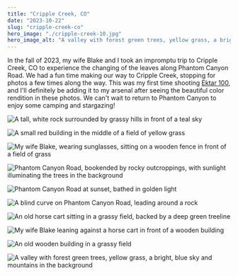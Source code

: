 ```yaml
---
title: "Cripple Creek, CO"
date: "2023-10-22"
slug: "cripple-creek-co"
hero_image: "./cripple-creek-10.jpg"
hero_image_alt: "A valley with forest green trees, yellow grass, a bright, blue sky and mountains in the background"
---
```


In the fall of 2023, my wife Blake and I took an impromptu trip to Cripple Creek, CO to experience the changing of the leaves along Phantom Canyon Road. We had a fun time making our way to Cripple Creek, stopping for photos a few times along the way. This was my first time shooting [Ektar 100](https://www.bhphotovideo.com/c/product/585497-USA/Kodak_6031330_35mm_Ektar_100_Color.html), and I'll definitely be adding it to my arsenal after seeing the beautiful color rendition in these photos. We can't wait to return to Phantom Canyon to enjoy some camping and stargazing!

![A tall, white rock surrounded by grassy hills in front of a teal sky](./cripple-creek-1.jpg "Canon F-1 - Kodak Ektar 100")

![A small red building in the middle of a field of yellow grass](./cripple-creek-2.jpg "Canon F-1 - Kodak Ektar 100")

![My wife Blake, wearing sunglasses, sitting on a wooden fence in front of a field of grass](./cripple-creek-3.jpg "Canon F-1 - Kodak Ektar 100")

![Phantom Canyon Road, bookended by rocky outcroppings, with sunlight illuminating the trees in the background](./cripple-creek-4.jpg "Canon F-1 - Kodak Ektar 100")

![Phantom Canyon Road at sunset, bathed in golden light](./cripple-creek-5.jpg "Canon F-1 - Kodak Ektar 100")

![A blind curve on Phantom Canyon Road, leading around a rock](./cripple-creek-6.jpg "Canon F-1 - Kodak Ektar 100")

![An old horse cart sitting in a grassy field, backed by a deep green treeline](./cripple-creek-7.jpg "Canon F-1 - Kodak Ektar 100")

![My wife Blake leaning against a horse cart in front of a wooden building](./cripple-creek-8.jpg "Canon F-1 - Kodak Ektar 100")

![An old wooden building in a grassy field](./cripple-creek-9.jpg "Canon F-1 - Kodak Ektar 100")

![A valley with forest green trees, yellow grass, a bright, blue sky and mountains in the background](./cripple-creek-10.jpg "Canon F-1 - Kodak Ektar 100")
